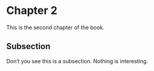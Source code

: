 
# Chapter 2

This is the second chapter of the book.

## Subsection

Don't you see this is a subsection. Nothing is interesting.